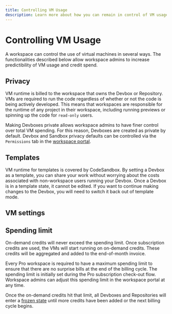 ```yaml
---
title: Controlling VM Usage
description: Learn more about how you can remain in control of VM usage in your CodeSandbox workspace.
---
```



# Controlling VM Usage

A workspace can control the use of virtual machines in several ways. The functionalities described below allow workspace admins to increase predictibility of VM usage and credit spend.

## Privacy

VM runtime is billed to the workspace that owns the Devbox or Repository. VMs are required to run the code regardless of whether or not the code is being actively developed. This means that workspaces are responsible for the runtime of any project in their workspace, including running previews or spinning up the code for `read-only` users.

Making Devboxes private allows workspace admins to have finer control over total VM spending. For this reason, Devboxes are created as private by default. Devbox and Sandbox privacy defaults can be controlled via the `Permissions` tab in the [workspace portal](codesandbox.io/t/permissions).

## Templates

VM runtime for templates is covered by CodeSandbox. By setting a Devbox as a template, you can share your work without worrying about the costs associated with non-workspace users running your Devbox. 
Once a Devbox is in a template state, it cannot be edited. If you want to continue making changes to the Devbox, you will need to switch it back out of template mode. 

## VM settings


## Spending limit
On-demand credits will never exceed the spending limit. 
Once subscription credits are used, the VMs will start running on on-demand credits. These credits will be aggregated and added to the end-of-month invoice.

Every Pro workspace is required to have a maximum spending limit to ensure that there are no surprise bills at the end of the billing cycle. 
The spending limit is initially set during the Pro subscription check-out flow. Workspace admins can adjust this spending limit in the workspace portal at any time. 

Once the on-demand credits hit that limit, all Devboxes and Repositories will enter a [frozen state](/learn/plans/pricing-faq#my-devbox-is-frozen-what-does-that-mean) until more credits have been added or the next billing cycle begins.